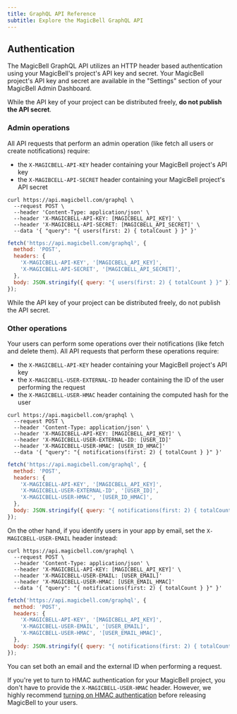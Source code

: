 ```yaml
---
title: GraphQL API Reference
subtitle: Explore the MagicBell GraphQL API
---
```


## Authentication

The MagicBell GraphQL API utilizes an HTTP header based authentication using
your MagicBell's project's API key and secret. Your MagicBell project's API key
and secret are available in the "Settings" section of your MagicBell Admin
Dashboard.

While the API key of your project can be distributed freely, **do not publish
the API secret**.

### Admin operations

All API requests that perform an admin operation (like fetch all users or create
notifications) require:

- the `X-MAGICBELL-API-KEY` header containing your MagicBell project's API key
- the `X-MAGIBCELL-API-SECRET` header containing your MagicBell project's API secret

<Tabs>

```curl title=cURL hideHeader noTopBorderRadius
curl https://api.magicbell.com/graphql \
  --request POST \
  --header 'Content-Type: application/json' \
  --header 'X-MAGICBELL-API-KEY: [MAGICBELL_API_KEY]' \
  --header 'X-MAGICBELL-API-SECRET: [MAGICBELL_API_SECRET]' \
  --data '{ "query": "{ users(first: 2) { totalCount } }" }'
```

```javascript title=JAVASCRIPT hideHeader noTopBorderRadius
fetch('https://api.magicbell.com/graphql', {
  method: 'POST',
  headers: {
    'X-MAGICBELL-API-KEY', '[MAGICBELL_API_KEY]',
    'X-MAGICBELL-API-SECRET', '[MAGICBELL_API_SECRET]',
  },
  body: JSON.stringify({ query: "{ users(first: 2) { totalCount } }" })
});
```

</Tabs>

While the API key of your project can be distributed freely, do not publish the
API secret.

### Other operations

Your users can perform some operations over their notifications (like
fetch and delete them). All API requests that perform these operations require:

- the `X-MAGICBELL-API-KEY` header containing your MagicBell project's API key
- the `X-MAGICBELL-USER-EXTERNAL-ID` header containing the ID of the user performing the request
- the `X-MAGICBELL-USER-HMAC` header containing the computed hash for the user

<Tabs>

```curl title=cURL hideHeader noTopBorderRadius
curl https://api.magicbell.com/graphql \
  --request POST \
  --header 'Content-Type: application/json' \
  --header 'X-MAGICBELL-API-KEY: [MAGICBELL_API_KEY]' \
  --header 'X-MAGICBELL-USER-EXTERNAL-ID: [USER_ID]'
  --header 'X-MAGICBELL-USER-HMAC: [USER_ID_HMAC]'
  --data '{ "query": "{ notifications(first: 2) { totalCount } }" }'
```

```javascript title=JAVASCRIPT hideHeader noTopBorderRadius
fetch('https://api.magicbell.com/graphql', {
  method: 'POST',
  headers: {
    'X-MAGICBELL-API-KEY', '[MAGICBELL_API_KEY]',
    'X-MAGICBELL-USER-EXTERNAL-ID', '[USER_ID]',
    'X-MAGICBELL-USER-HMAC', '[USER_ID_HMAC]',
  },
  body: JSON.stringify({ query: "{ notifications(first: 2) { totalCount } }" })
});
```

</Tabs>

On the other hand, if you identify users in your app by email, set the
`X-MAGICBELL-USER-EMAIL` header instead:

<Tabs>

```curl title=cURL hideHeader noTopBorderRadius
curl https://api.magicbell.com/graphql \
  --request POST \
  --header 'Content-Type: application/json' \
  --header 'X-MAGICBELL-API-KEY: [MAGICBELL_API_KEY]' \
  --header 'X-MAGICBELL-USER-EMAIL: [USER_EMAIL]'
  --header 'X-MAGICBELL-USER-HMAC: [USER_EMAIL_HMAC]'
  --data '{ "query": "{ notifications(first: 2) { totalCount } }" }'
```

```javascript title=JAVASCRIPT hideHeader noTopBorderRadius
fetch('https://api.magicbell.com/graphql', {
  method: 'POST',
  headers: {
    'X-MAGICBELL-API-KEY', '[MAGICBELL_API_KEY]',
    'X-MAGICBELL-USER-EMAIL', '[USER_EMAIL]',
    'X-MAGICBELL-USER-HMAC', '[USER_EMAIL_HMAC]',
  },
  body: JSON.stringify({ query: "{ notifications(first: 2) { totalCount } }" })
});
```

</Tabs>

You can set both an email and the external ID when performing a request.

If you're yet to turn to HMAC authentication for your MagicBell project, you
don't have to provide the `X-MAGICBELL-USER-HMAC` header. However, we highly
recommend [turning on HMAC authentication](/docs/turn-on-hmac-authentication)
before releasing MagicBell to your users.
